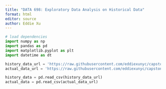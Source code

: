 ```yaml
---
title: "DATA 698: Exploratory Data Analysis on Historical Data"
format: html
editor: source
author: Eddie Xu
---
```


```python
# load dependencies
import numpy as np
import pandas as pd
import matplotlib.pyplot as plt
import datetime as dt
```

```python
history_data_url = 'https://raw.githubusercontent.com/eddiexunyc/capstone_work_project/refs/heads/main/Resources/pre_processing_data.csv'
actual_data_url = 'https://raw.githubusercontent.com/eddiexunyc/capstone_work_project/refs/heads/main/Resources/actual_stock_data.csv'
```

```python
history_data = pd.read_csv(history_data_url)
actual_data = pd.read_csv(actual_data_url)
```

```python

```